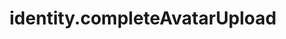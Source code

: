 ---
title: "identity.completeAvatarUpload"
openapi: "POST /identities/avatar-upload/{upload_id}/complete"
---